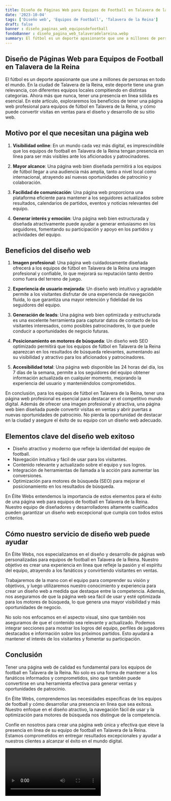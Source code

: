 ```yaml
---
title: Diseño de Páginas Web para Equipos de Football en Talavera de la Reina
date: '2023-10-04'
tags: ['Diseño web', 'Equipos de Football', 'Talavera de la Reina']
draft: false
banner : diseño_paginas_web_equiposdefootball
fondoBanner : diseño_pagina_web_talaveradelareina.webp
summary: El fútbol es un deporte apasionante que une a millones de personas en todo el mundo. En la ciudad de Talavera de la Reina, este deporte tiene una gran relevancia, con diferentes equipos locales compitiendo en distintas categorías. Ahora más que nunca, tener una presencia en línea sólida es esencial. En este artículo, exploraremos los beneficios de tener una página web profesional para equipos de fútbol en Talavera de la Reina, y cómo puede convertir visitas en ventas para el diseño y desarrollo de su sitio web.
---
```


## Diseño de Páginas Web para Equipos de Football en Talavera de la Reina

El fútbol es un deporte apasionante que une a millones de personas en todo el mundo. En la ciudad de Talavera de la Reina, este deporte tiene una gran relevancia, con diferentes equipos locales compitiendo en distintas categorías. Ahora más que nunca, tener una presencia en línea sólida es esencial. En este artículo, exploraremos los beneficios de tener una página web profesional para equipos de fútbol en Talavera de la Reina, y cómo puede convertir visitas en ventas para el diseño y desarrollo de su sitio web.

## Motivo por el que necesitan una página web

1. **Visibilidad online**: En un mundo cada vez más digital, es imprescindible que los equipos de football en Talavera de la Reina tengan presencia en línea para ser más visibles ante los aficionados y patrocinadores.

2. **Mayor alcance**: Una página web bien diseñada permitirá a los equipos de fútbol llegar a una audiencia más amplia, tanto a nivel local como internacional, atrayendo así nuevas oportunidades de patrocinio y colaboración.

3. **Facilidad de comunicación**: Una página web proporciona una plataforma eficiente para mantener a los seguidores actualizados sobre resultados, calendarios de partidos, eventos y noticias relevantes del equipo.

4. **Generar interés y emoción**: Una página web bien estructurada y diseñada atractivamente puede ayudar a generar entusiasmo en los seguidores, fomentando su participación y apoyo en los partidos y actividades del equipo.

## Beneficios del diseño web

1. **Imagen profesional**: Una página web cuidadosamente diseñada ofrecerá a los equipos de fútbol en Talavera de la Reina una imagen profesional y confiable, lo que mejorará su reputación tanto dentro como fuera del terreno de juego.

2. **Experiencia de usuario mejorada**: Un diseño web intuitivo y agradable permite a los visitantes disfrutar de una experiencia de navegación fluida, lo que garantiza una mayor retención y fidelidad de los seguidores del equipo.

3. **Generación de leads**: Una página web bien optimizada y estructurada es una excelente herramienta para capturar datos de contacto de los visitantes interesados, como posibles patrocinadores, lo que puede conducir a oportunidades de negocio futuras.

4. **Posicionamiento en motores de búsqueda**: Un diseño web SEO optimizado permitirá que los equipos de fútbol en Talavera de la Reina aparezcan en los resultados de búsqueda relevantes, aumentando así su visibilidad y atractivo para los aficionados y patrocinadores.

5. **Accesibilidad total**: Una página web disponible las 24 horas del día, los 7 días de la semana, permite a los seguidores del equipo obtener información actualizada en cualquier momento, mejorando la experiencia del usuario y manteniéndolos comprometidos.

En conclusión, para los equipos de fútbol en Talavera de la Reina, tener una página web profesional es esencial para destacar en el competitivo mundo digital. Además de ofrecer una imagen profesional y atractiva, una página web bien diseñada puede convertir visitas en ventas y abrir puertas a nuevas oportunidades de patrocinio. No pierda la oportunidad de destacar en la ciudad y asegure el éxito de su equipo con un diseño web adecuado.

<GifSeo />

<Cta />

## Elementos clave del diseño web exitoso

- Diseño atractivo y moderno que refleje la identidad del equipo de football.
- Navegación intuitiva y fácil de usar para los visitantes.
- Contenido relevante y actualizado sobre el equipo y sus logros.
- Integración de herramientas de llamada a la acción para aumentar las conversiones.
- Optimización para motores de búsqueda (SEO) para mejorar el posicionamiento en los resultados de búsqueda.

En Élite Webs entendemos la importancia de estos elementos para el éxito de una página web para equipos de football en Talavera de la Reina. Nuestro equipo de diseñadores y desarrolladores altamente cualificados pueden garantizar un diseño web excepcional que cumpla con todos estos criterios.

## Cómo nuestro servicio de diseño web puede ayudar

En Élite Webs, nos especializamos en el diseño y desarrollo de páginas web personalizadas para equipos de football en Talavera de la Reina. Nuestro objetivo es crear una experiencia en línea que refleje la pasión y el espíritu del equipo, atrayendo a los fanáticos y convirtiendo visitantes en ventas.

Trabajaremos de la mano con el equipo para comprender su visión y objetivos, y luego utilizaremos nuestro conocimiento y experiencia para crear un diseño web a medida que destaque entre la competencia. Además, nos aseguramos de que la página web sea fácil de usar y esté optimizada para los motores de búsqueda, lo que genera una mayor visibilidad y más oportunidades de negocio.

No solo nos enfocamos en el aspecto visual, sino que también nos aseguramos de que el contenido sea relevante y actualizado. Podemos integrar secciones para mostrar los logros del equipo, perfiles de jugadores destacados e información sobre los próximos partidos. Esto ayudará a mantener el interés de los visitantes y fomentar su participación.

## Conclusión

Tener una página web de calidad es fundamental para los equipos de football en Talavera de la Reina. No solo es una forma de mantener a los fanáticos informados y comprometidos, sino que también puede convertirse en una herramienta efectiva para generar ventas y oportunidades de patrocinio.

En Élite Webs, comprendemos las necesidades específicas de los equipos de football y cómo desarrollar una presencia en línea que sea exitosa. Nuestro enfoque en el diseño atractivo, la navegación fácil de usar y la optimización para motores de búsqueda nos distingue de la competencia.

Confíe en nosotros para crear una página web única y efectiva que eleve la presencia en línea de su equipo de football en Talavera de la Reina. Estamos comprometidos en entregar resultados excepcionales y ayudar a nuestros clientes a alcanzar el éxito en el mundo digital.

<Video />

<CtaBot job='Equipos de Football' city='Talavera de la Reina'/>

<Gmaps query='Talavera de la Reina+españa+maps' />